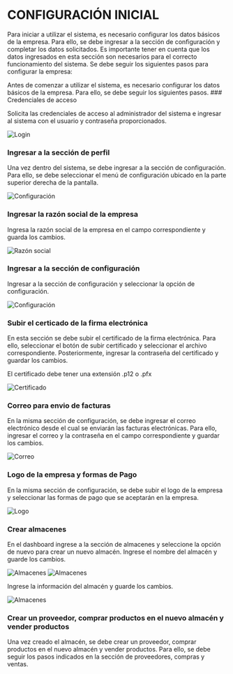 

# **CONFIGURACIÓN INICIAL**

Para iniciar a utilizar el sistema, es necesario configurar los datos básicos de la empresa. Para ello, se debe ingresar a la sección de configuración y completar los datos solicitados.
Es importante tener en cuenta que los datos ingresados en esta sección son necesarios para el correcto funcionamiento del sistema.
Se debe seguir los siguientes pasos para configurar la empresa:

<Callout type="warning" >
    Antes de comenzar a utilizar el sistema, es necesario configurar los datos básicos de la empresa. Para ello, se debe seguir los siguientes pasos.
</Callout>


<Steps>
### Credenciales de acceso
 
Solicita las credenciales de acceso al administrador del sistema e ingresar al sistema con el usuario y contraseña proporcionados.

![Login](../assets/images/iniciarsesion.png)
 
### Ingresar a la sección de perfil

Una vez dentro del sistema, se debe ingresar a la sección de configuración. Para ello, se debe seleccionar el menú de configuración ubicado en la parte superior derecha de la pantalla.

![Configuración](../assets/images/perfilconfig.png)

### Ingresar la razón social de la empresa
Ingresa la razón social de la empresa en el campo correspondiente y guarda los cambios.

![Razón social](../assets/images/razonsocial.png)


### Ingresar a la sección de configuración

Ingresar a la sección de configuración y seleccionar la opción de configuración.

![Configuración](../assets/images/configperfil.png)

### Subir el certicado de la firma electrónica

En esta sección se debe subir el certificado de la firma electrónica. Para ello, seleccionar el botón de subir certificado y seleccionar el archivo correspondiente. Posteriormente, ingresar la contraseña del certificado y guardar los cambios.

<Callout type="warning" >
 El certificado debe tener una extensión .p12 o .pfx
</Callout>

![Certificado](../assets/images/subircertificado.png)

### Correo para envio de facturas

En la misma sección de configuración, se debe ingresar el correo electrónico desde el cual se enviarán las facturas electrónicas. Para ello, ingresar el correo y la contraseña en el campo correspondiente y guardar los cambios.

![Correo](../assets/images/correoparafacturas.png)

###  Logo de la empresa y formas de Pago

En la misma sección de configuración, se debe subir el logo de la empresa y seleccionar las formas de pago que se aceptarán en la empresa.


![Logo](../assets/images/logoformas.png)


### Crear almacenes


En el dashboard ingrese a la sección de almacenes y seleccione la opción de nuevo para crear un nuevo almacén. Ingrese el nombre del almacén y guarde los cambios.

![Almacenes](../assets/images/crearalmaceninicio.png)
![Almacenes](../assets/images/crearalmacendos.png)

Ingrese la información del almacén y guarde los cambios.

![Almacenes](../assets/images/crearalmacentres.png)

### Crear un proveedor, comprar productos en el nuevo almacén y vender productos

Una vez creado el almacén, se debe crear un proveedor, comprar productos en el nuevo almacén y vender productos. Para ello, se debe seguir los pasos indicados en la sección de proveedores, compras y ventas.

</Steps>